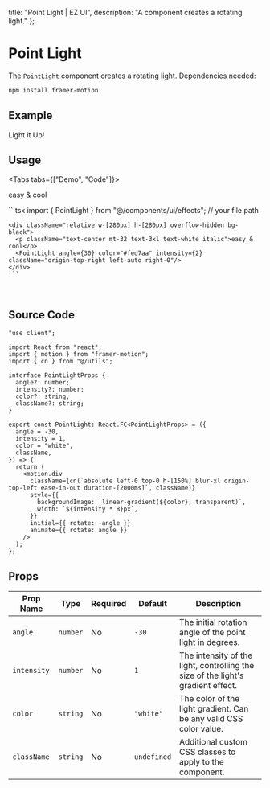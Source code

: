 
  title: "Point Light | EZ UI",
  description: "A component creates a rotating light."
};

# Point Light
The `PointLight` component creates a rotating light. Dependencies needed:

```bash
npm install framer-motion
```


## Example

<ExampleBox>
  <div className="relative md:w-[350px] md:h-[350px] w-[280px] h-[280px] shadow-2xl dark:shadow-gray-dark rounded-lg overflow-hidden bg-accent-dark">
    <p className="text-center mt-32 md:mt-40 text-3xl font-playwrite-gbs text-white">Light it Up!</p>
    <PointLight angle={-30} color="#ffffff" intensity={2}/>
  </div>
</ExampleBox>

## Usage

<Tabs tabs={["Demo", "Code"]}>
  <Tab title="Demo">
    <div className="flex w-full justify-center py-10">
      <div className="relative w-[280px] h-[280px] overflow-hidden bg-black">
        <p className="text-center mt-32 text-3xl text-white italic">easy & cool</p>
        <PointLight angle={30} color="#fed7aa" intensity={2} className="origin-top-right left-auto right-0"/>
      </div>
    </div>
  </Tab>
  <Tab title="Code">
    ```tsx
    import { PointLight } from "@/components/ui/effects";  // your file path

    <div className="relative w-[280px] h-[280px] overflow-hidden bg-black">
      <p className="text-center mt-32 text-3xl text-white italic">easy & cool</p>
      <PointLight angle={30} color="#fed7aa" intensity={2} className="origin-top-right left-auto right-0"/>
    </div>
    ```
  </Tab>
</Tabs>

<br />

<BlogTip text="Ensure the parent element's position is set to 'relative'." />

## Source Code

```tsx
"use client";

import React from "react";
import { motion } from "framer-motion";
import { cn } from "@/utils";

interface PointLightProps {
  angle?: number;
  intensity?: number;
  color?: string;
  className?: string;
}

export const PointLight: React.FC<PointLightProps> = ({
  angle = -30,
  intensity = 1,
  color = "white",
  className,
}) => {
  return (
    <motion.div
      className={cn(`absolute left-0 top-0 h-[150%] blur-xl origin-top-left ease-in-out duration-[2000ms]`, className)}
      style={{
        backgroundImage: `linear-gradient(${color}, transparent)`,
        width: `${intensity * 8}px`,
      }}
      initial={{ rotate: -angle }}
      animate={{ rotate: angle }}
    />
  );
};

```


## Props

| **Prop Name**     | **Type**                      | **Required** | **Default**   | **Description**                                                                 |
|-------------------|-------------------------------|--------------|---------------|---------------------------------------------------------------------------------|
| `angle`           | `number`                      | No           | `-30`         | The initial rotation angle of the point light in degrees.                       |
| `intensity`       | `number`                      | No           | `1`           | The intensity of the light, controlling the size of the light's gradient effect. |
| `color`           | `string`                      | No           | `"white"`     | The color of the light gradient. Can be any valid CSS color value.              |
| `className`       | `string`                      | No           | `undefined`   | Additional custom CSS classes to apply to the component.                        |
